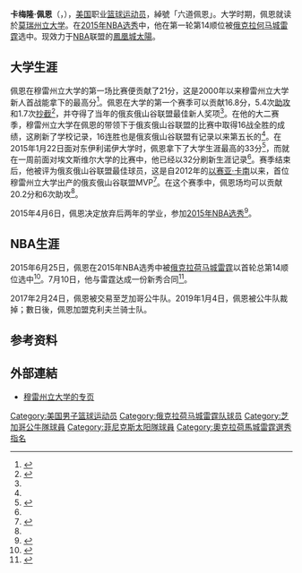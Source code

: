 {{noteTA
|G1=NBA
}}
{{Infobox basketball biography
| name = 卡梅隆·佩恩<br>Cameron Payne
| image = Cameron Payne (32768419091).jpg
| image_size = 270px
| caption = 2017年[[俄克拉荷馬城雷霆|俄克拉荷馬城雷霆]]時期的佩恩
| position = [[控球后卫|控球后卫]]
| height_ft = 6
| height_in = 1
| weight_lb = 183
| league = [[NBA|NBA]]
| team = 鳳凰城太陽
| number = 15
| nationality = {{USA}}
| birth_date = {{birth date and age|1994|8|8}}
| birth_place = {{USA}}[[田納西州|田納西州]][[孟菲斯|孟菲斯]]
| high_school = 洛桑公立学院<br/>（田纳西州孟菲斯）
| college = [[莫瑞州立大学|莫瑞州立大学]] （2013-2015）
| draft_year = 2015
| draft_round = 1
| draft_pick = 14
| draft_team = [[俄克拉荷馬城雷霆|俄克拉荷馬城雷霆]]
| career_start = 2015
| years1 = {{nbay|2015|start}}–{{nbay|2016|end}}
| team1 = [[俄克拉何马城雷霆|俄克拉何马城雷霆]]
| years2 = 2015; 2017
| team2 = →[[奧克拉荷馬城藍色|奧克拉荷馬城藍色]]
| years3 = {{nbay|2016|end}}–{{nbay|2018|end}}
| team3 = [[芝加哥公牛|芝加哥公牛]]
| years4 = 2017–2018
| team4 = →[[風城公牛|風城公牛]]
| years5 = {{nbay|2018|end}}
| team5 = [[克里夫蘭騎士|克里夫蘭騎士]]
| years6 = 2019–2020
| team6 = [[山西國投猛龍籃球俱樂部|山西國投猛龍籃球俱樂部]]
| years7 = 2020
| team7 = [[德克萨斯传奇|德克萨斯传奇]]
| years8 = {{nbay|2019|end}}–present
| team8 = [[鳳凰城太陽|鳳凰城太陽]]
| highlights =
* 俄亥俄山谷联盟年度最佳球员（2015）
* 鲁特·奥森奖（2015）
* 俄亥俄山谷联盟最佳阵容第一队（2014、2015）
* 俄亥俄山谷联盟最佳新人（2014）
| nba_profile = cameron_payne
| bbr         = 
| letter      = 
}}
'''卡梅隆·佩恩'''（{{lang-en|'''Cameron Payne'''}}，{{bd|1994年|8月8日||}}），[[美国|美国]]职业[[篮球运动员|篮球运动员]]，綽號「六道佩恩」。大学时期，佩恩就读於[[莫瑞州立大学|莫瑞州立大学]]。在[[2015年NBA选秀|2015年NBA选秀]]中，他在第一轮第14顺位被[[俄克拉何马城雷霆|俄克拉何马城雷霆]]选中。现效力于[[NBA|NBA]]联盟的[[鳳凰城太陽|鳳凰城太陽]]。

==大学生涯==
佩恩在穆雷州立大学的第一场比赛便贡献了21分，这是2000年以来穆雷州立大学新人首战能拿下的最高分<ref name="msusbio">{{cite web|url=http://www.goracers.com/roster.aspx?rp_id=3942|title=MSU Payne's Bio|work=Murray State University|accessdate=2015-07-14|archive-date=2015-06-30|archive-url=https://web.archive.org/web/20150630080318/http://www.goracers.com/roster.aspx?rp_id=3942|dead-url=no}}</ref>。佩恩在大学的第一个赛季可以贡献16.8分，5.4次[[助攻|助攻]]和1.7次[[抄截|抄截]]<ref>{{cite web|url=http://www.courier-journal.com/story/sports/college/kentuckiana/2014/11/07/murray-state-basketballs-cameron-payne-hopes-copy-isaiah-canaans-success/18654085/|title=Payne hopes to copy Canaan's success at Murray|work=USA Today|date=2014-11-07|accessdate=2015-07-14}}</ref>，并夺得了当年的俄亥俄山谷联盟最佳新人奖项<ref name="msusbio"/>。在他的大二赛季，穆雷州立大学在佩恩的带领下于俄亥俄山谷联盟的比赛中取得16战全胜的成绩，这刷新了学校记录，16连胜也是俄亥俄山谷联盟有记录以来第五长的<ref name="msusbio"/>。在2015年1月22日面对东伊利诺伊大学时，佩恩拿下了大学生涯最高的33分<ref>{{cite web|url=http://espn.go.com/ncb/recap?gameId=400596391|title=Murray State takes down Eastern Illinois 77-62|work=ESPN|date=2015-01-23|accessdate=2015-07-14|archive-date=2015-04-02|archive-url=https://web.archive.org/web/20150402202737/http://espn.go.com/ncb/recap?gameId=400596391|dead-url=no}}</ref>，而就在一周前面对埃文斯维尔大学的比赛中，他已经以32分刷新生涯记录<ref name="msusbio"/>。赛季结束后，他被评为俄亥俄山谷联盟最佳球员，这是自2012年的[[以赛亚·卡南|以赛亚·卡南]]以来，首位穆雷州立大学出产的俄亥俄山谷联盟MVP<ref name="paynenamedmvp">{{cite web|url=http://www.goracers.com/news/2015/5/21/MBB_0521150142.aspx|title=Cameron Payne Named OVC Athlete Of The Year|work=Murray State University|date=2015-05-21|accessdate=2015-07-14|archive-date=2015-07-01|archive-url=https://web.archive.org/web/20150701222927/http://www.goracers.com/news/2015/5/21/MBB_0521150142.aspx|dead-url=no}}</ref>。在这个赛季中，佩恩场均可以贡献20.2分和6次助攻<ref name="paynenamedmvp"/>。

2015年4月6日，佩恩决定放弃后两年的学业，参加[[2015年NBA选秀|2015年NBA选秀]]<ref>{{cite web|url=http://goracers.com/news/2015/4/6/MBB_0406155849.aspx|title=Cameron Payne To Enter 2015 NBA Draft|publisher=goracers.com|date=2015-04-06|accessdate=2015-07-14|archive-date=2015-07-12|archive-url=https://web.archive.org/web/20150712103913/http://www.goracers.com/news/2015/4/6/MBB_0406155849.aspx|dead-url=no}}</ref>。
==NBA生涯==
2015年6月25日，佩恩在2015年NBA选秀中被[[俄克拉荷马城雷霆|俄克拉荷马城雷霆]]以首轮总第14顺位选中<ref>{{cite web|url=http://www.nba.com/thunder/news/thunder/draft_150625|title=Thunder Selects Cameron Payne and Dakari Johnson in the 2015 NBA Draft|date=2015-06-26|work=NBA.com|accessdate=2015-07-14|archive-date=2015-06-29|archive-url=https://web.archive.org/web/20150629000423/http://www.nba.com/thunder/news/thunder/draft_150625|dead-url=no}}</ref>。7月10日，他与雷霆达成一份新秀合同<ref>{{cite web|url=http://www.nba.com/thunder/news/payne_150710|title=Thunder Signs Cameron Payne|work=NBA.com|date=2015-07-10|accessdate=2015-07-14|archive-date=2015-07-14|archive-url=https://web.archive.org/web/20150714222942/http://www.nba.com/thunder/news/payne_150710|dead-url=no}}</ref>。

2017年2月24日，佩恩被交易至芝加哥公牛队。2019年1月4日，佩恩被公牛队裁掉；數日後，佩恩加盟克利夫兰骑士队。

==参考资料==
{{reflist|2}}

== 外部連結 ==
{{basketballstats}}
* [http://www.goracers.com/roster.aspx?rp_id=3942 穆雷州立大学的专页]{{Wayback|url=http://www.goracers.com/roster.aspx?rp_id=3942 |date=20150630080318 }}

{{菲尼克斯太阳现时球员名单}}
{{卢特·奥尔森奖获得者}}
{{2015 NBA Draft}}
{{Authority control}}
{{DEFAULTSORT:Payne, Cameron}}
[[Category:美国男子篮球运动员|Category:美国男子篮球运动员]]
[[Category:俄克拉荷马城雷霆队球员|Category:俄克拉荷马城雷霆队球员]]
[[Category:芝加哥公牛隊球員|Category:芝加哥公牛隊球員]]
[[Category:菲尼克斯太阳隊球員|Category:菲尼克斯太阳隊球員]]
[[Category:奧克拉荷馬城雷霆選秀指名|Category:奧克拉荷馬城雷霆選秀指名]]
